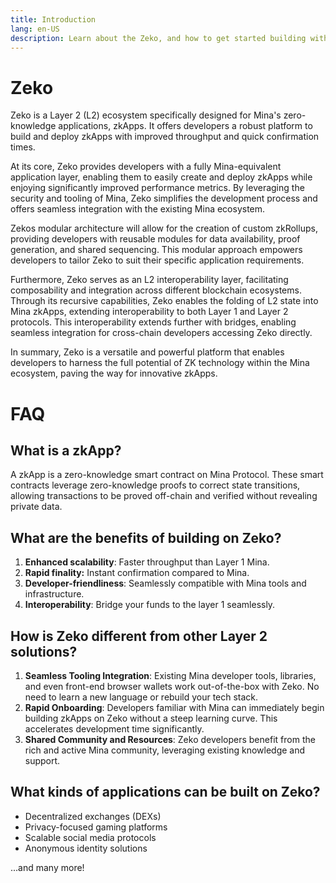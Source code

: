 ---
title: Introduction
lang: en-US
description: Learn about the Zeko, and how to get started building with Zeko.
---

# Zeko

Zeko is a Layer 2 (L2) ecosystem specifically designed for Mina's zero-knowledge applications, zkApps.
It offers developers a robust platform to build and deploy zkApps with improved throughput and quick confirmation times.

At its core, Zeko provides developers with a fully Mina-equivalent application layer, enabling them to easily create and deploy zkApps while enjoying significantly improved performance metrics. By leveraging the security and tooling of Mina, Zeko simplifies the development process and offers seamless integration with the existing Mina ecosystem.

Zekos modular architecture will allow for the creation of custom zkRollups, providing developers with reusable modules for data availability, proof generation, and shared sequencing. This modular approach empowers developers to tailor Zeko to suit their specific application requirements.

Furthermore, Zeko serves as an L2 interoperability layer, facilitating composability and integration across different blockchain ecosystems. Through its recursive capabilities, Zeko enables the folding of L2 state into Mina zkApps, extending interoperability to both Layer 1 and Layer 2 protocols. This interoperability extends further with bridges, enabling seamless integration for cross-chain developers accessing Zeko directly.

In summary, Zeko is a versatile and powerful platform that enables developers to harness the full potential of ZK technology within the Mina ecosystem, paving the way for innovative zkApps.

# FAQ

## What is a zkApp?

A zkApp is a zero-knowledge smart contract on Mina Protocol.
These smart contracts leverage zero-knowledge proofs to correct state transitions, allowing transactions to be proved off-chain and verified without revealing private data.

## What are the benefits of building on Zeko?

1. **Enhanced scalability**: Faster throughput than Layer 1 Mina.
2. **Rapid finality:** Instant confirmation compared to Mina.
3. **Developer-friendliness**: Seamlessly compatible with Mina tools and infrastructure.
4. **Interoperability**: Bridge your funds to the layer 1 seamlessly.

## How is Zeko different from other Layer 2 solutions?

1. **Seamless Tooling Integration**: Existing Mina developer tools, libraries, and even front-end browser wallets work out-of-the-box with Zeko. No need to learn a new language or rebuild your tech stack.
2. **Rapid Onboarding**: Developers familiar with Mina can immediately begin building zkApps on Zeko without a steep learning curve. This accelerates development time significantly.
3. **Shared Community and Resources**: Zeko developers benefit from the rich and active Mina community, leveraging existing knowledge and support.

## What kinds of applications can be built on Zeko?

- Decentralized exchanges (DEXs)
- Privacy-focused gaming platforms
- Scalable social media protocols
- Anonymous identity solutions

...and many more!
